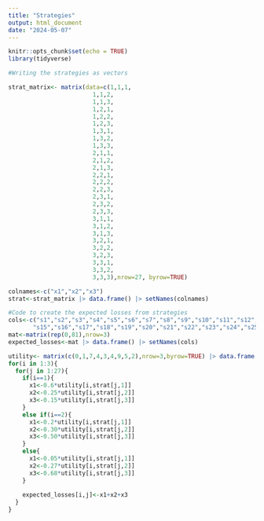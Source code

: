 ```yaml
---
title: "Strategies"
output: html_document
date: "2024-05-07"
---
```


```r
knitr::opts_chunk$set(echo = TRUE)
library(tidyverse)
```

```r
#Writing the strategies as vectors

strat_matrix<- matrix(data=c(1,1,1,
                        1,1,2,
                        1,1,3,
                        1,2,1,
                        1,2,2,
                        1,2,3,
                        1,3,1,
                        1,3,2,
                        1,3,3,
                        2,1,1,
                        2,1,2,
                        2,1,3,
                        2,2,1,
                        2,2,2,
                        2,2,3,
                        2,3,1,
                        2,3,2,
                        2,3,3,
                        3,1,1,
                        3,1,2,
                        3,1,3,
                        3,2,1,
                        3,2,2,
                        3,2,3,
                        3,3,1,
                        3,3,2,
                        3,3,3),nrow=27, byrow=TRUE)

colnames<-c("x1","x2","x3")
strat<-strat_matrix |> data.frame() |> setNames(colnames)
```

```r
#Code to create the expected losses from strategies
cols<-c("s1","s2","s3","s4","s5","s6","s7","s8","s9","s10","s11","s12","s13","s14",
       "s15","s16","s17","s18","s19","s20","s21","s22","s23","s24","s25","s26","s27")
mat<-matrix(rep(0,81),nrow=3)
expected_losses<-mat |> data.frame() |> setNames(cols)

utility<- matrix(c(0,1,7,4,3,4,9,5,2),nrow=3,byrow=TRUE) |> data.frame() |> setNames(c("a1","a2","a3"))
for(i in 1:3){
  for(j in 1:27){
    if(i==1){
      x1<-0.6*utility[i,strat[j,1]]
      x2<-0.25*utility[i,strat[j,2]]
      x3<-0.15*utility[i,strat[j,3]]
    }
    else if(i==2){
      x1<-0.2*utility[i,strat[j,1]]
      x2<-0.30*utility[i,strat[j,2]]
      x3<-0.50*utility[i,strat[j,3]]
    }
    else{
      x1<-0.05*utility[i,strat[j,1]]
      x2<-0.27*utility[i,strat[j,2]]
      x3<-0.68*utility[i,strat[j,3]]
    }
    
    expected_losses[i,j]<-x1+x2+x3
  }
}
```

